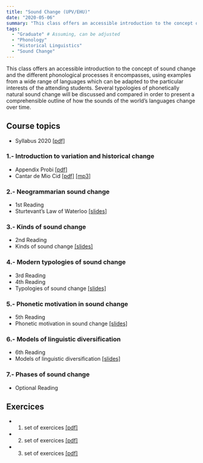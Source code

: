 ```yaml
---
title: "Sound Change (UPV/EHU)"
date: "2020-05-06"
summary: "This class offers an accessible introduction to the concept of sound change and the different phonological processes it encompasses, using examples from a wide range of languages which can be adapted to the particular interests of the attending students. Several typologies of phonetically natural sound change will be discussed and compared in order to present a comprehensible outline of how the sounds of the world's languages change over time."
tags:
  - "Graduate" # Assuming, can be adjusted
  - "Phonology"
  - "Historical Linguistics"
  - "Sound Change"
---
```


This class offers an accessible introduction to the concept of sound change and the different phonological processes it encompasses, using examples from a wide range of languages which can be adapted to the particular interests of the attending students. Several typologies of phonetically natural sound change will be discussed and compared in order to present a comprehensible outline of how the sounds of the world's languages change over time.

## Course topics

* Syllabus 2020 [[pdf]](Syllabus.pdf)

### 1.- Introduction to variation and historical change

* Appendix Probi [[pdf]](AppendixProbi.pdf)
* Cantar de Mio Cid [[pdf]](MioCid.pdf) [[mp3]](01r.mp3)

### 2.- Neogrammarian sound change

* 1st Reading
* Sturtevant's Law of Waterloo [[slides]](Sturtevant-Waterloo.pdf)

### 3.- Kinds of sound change

* 2nd Reading
* Kinds of sound change [[slides]](KindsofSC.pdf)

### 4.- Modern typologies of sound change

* 3rd Reading
* 4th Reading
* Typologies of sound change [[slides]](TypologiesofSC.pdf)

### 5.- Phonetic motivation in sound change

* 5th Reading
* Phonetic motivation in sound change [[slides]](PhoneticSC.pdf)

### 6.- Models of linguistic diversification

* 6th Reading
* Models of linguistic diversification [[slides]](Diversification.pdf)

### 7.- Phases of sound change

* Optional Reading

## Exercices

* 1. set of exercices [[pdf]](TraskExercices1.pdf)
* 2. set of exercices [[pdf]](TraskExercices2.pdf)
* 3. set of exercices [[pdf]](CampbellExercices.pdf) 